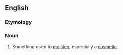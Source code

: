 ==English==

===Etymology===
{{suffix|en|moisten|er}}

===Noun===
{{en-noun}}

# Something used to [[moisten]], especially a [[cosmetic]].